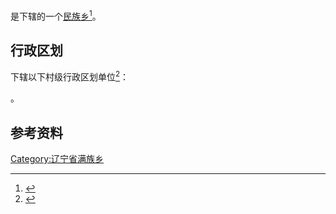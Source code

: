 {{中国乡级行政区|21/12/23/211/000}}

'''{{PAGENAMEBASE}}'''是{{PRC admin/fullname|21/12/23/211/000|3}}下辖的一个[[民族乡|民族乡]]<ref>{{PRC admin/ref sgc|{{PRC admin/parent|21/12/23/211/000}}}}</ref>。

== 行政区划 ==
{{PAGENAMEBASE}}下辖以下村级行政区划单位<ref>{{PRC admin/ref sgc|21/12/23/211/000}}</ref>：

{{PRC admin/children|21/12/23/211/000}}。

== 参考资料 ==
{{reflist}}

{{辽宁行政区划小作品}}
{{PRC admin/navcat|21/12/23/211/000}}
[[Category:辽宁省满族乡|Category:辽宁省满族乡]]